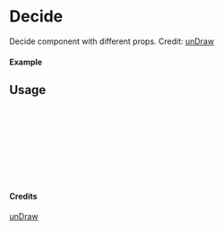 
<Meta of={Decide} title="unDraw/Decide" />

# Decide

Decide component with different props.
Credit: [unDraw](https://undraw.co/illustrations)

#### Example

<Canvas of={Decide.Primary} />

## Usage

```ts
import { Decide } from "yadl-ui";

const Example = () => {
  return (
      <Decide />
  );
};

export default Example;
```

#### Credits
[unDraw](https://undraw.co/illustrations)
